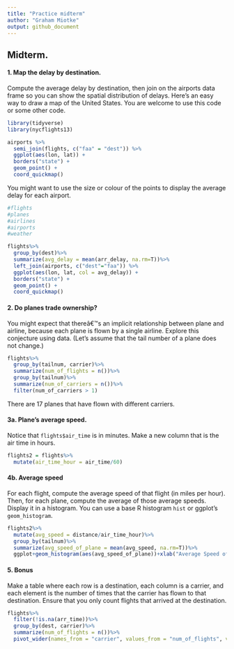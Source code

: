 ```yaml
---
title: "Practice midterm"
author: "Graham Miotke"
output: github_document
---
```

  
## Midterm.
  
#### 1.  Map the delay by destination.
  
  Compute the average delay by destination, then join on the airports data frame so you can show the spatial distribution of delays. Here's an easy way to draw a map of the United States.  You are welcome to use this code or some other code. 

```r
library(tidyverse)
library(nycflights13)

airports %>%
  semi_join(flights, c("faa" = "dest")) %>%
  ggplot(aes(lon, lat)) +
  borders("state") +
  geom_point() +
  coord_quickmap()
```

You might want to use the size or colour of the points to display the average delay for each airport.

```r

#flights
#planes
#airlines
#airports
#weather

flights%>%
  group_by(dest)%>%
  summarize(avg_delay = mean(arr_delay, na.rm=T))%>%
  left_join(airports, c("dest"="faa")) %>%
  ggplot(aes(lon, lat, col = avg_delay)) +
  borders("state") +
  geom_point() +
  coord_quickmap()
```


#### 2.   Do planes trade ownership?

You might expect that thereâ€™s an implicit relationship between plane and airline, because each plane is flown by a single airline. Explore this conjecture using data. (Let's assume that the tail number of a plane does not change.)

```r
flights%>%
  group_by(tailnum, carrier)%>%
  summarize(num_of_flights = n())%>%
  group_by(tailnum)%>%
  summarize(num_of_carriers = n())%>%
  filter(num_of_carriers > 1)
```

There are 17 planes that have flown with different carriers.


#### 3a.  Plane's average speed.

Notice that ```flights$air_time``` is in minutes.  Make a new column that is the air time in hours. 

```r
flights2 = flights%>%
  mutate(air_time_hour = air_time/60)
```


#### 4b. Average speed

For each flight, compute the average speed of that flight (in miles per hour).  Then, for each plane, compute the average of those average speeds. Display it in a histogram. You can use a base R histogram ```hist``` or ggplot's ```geom_histogram```. 

```r
flights2%>%
  mutate(avg_speed = distance/air_time_hour)%>%
  group_by(tailnum)%>%
  summarize(avg_speed_of_plane = mean(avg_speed, na.rm=T))%>%
  ggplot+geom_histogram(aes(avg_speed_of_plane))+xlab("Average Speed of Each Plane (MPH)")+ylab("Number of planes")
```




#### 5. Bonus

Make a table where each row is a destination, each column is a carrier, and each element is the number of times that the carrier has flown to that destination.  Ensure that you only count flights that arrived at the destination. 

```r
flights%>%
  filter(!is.na(arr_time))%>%
  group_by(dest, carrier)%>%
  summarize(num_of_flights = n())%>%
  pivot_wider(names_from = "carrier", values_from = "num_of_flights", values_fill = 0)
```
